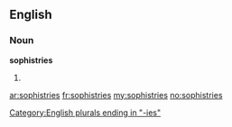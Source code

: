 ==English==

===Noun===
'''sophistries'''

# {{plural of|[[sophistry]]}}

[[Category:English plurals ending in "-ies"]]

[[ar:sophistries]]
[[fr:sophistries]]
[[my:sophistries]]
[[no:sophistries]]